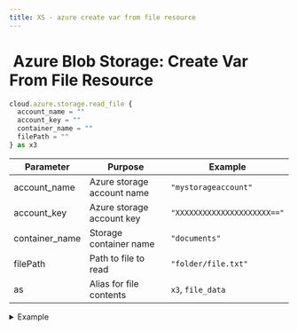 ```yaml
---
title: XS - azure create var from file resource
---
```


# <img src="../assets/docuBadge (11).png" alt="" data-size="line" /> Azure Blob Storage: Create Var From File Resource <a href="#xs-azurecreatefile" id="xs-azurecreatefile"></a>

```javascript
cloud.azure.storage.read_file {
  account_name = ""
  account_key = ""
  container_name = ""
  filePath = ""
} as x3
```

| Parameter       | Purpose                    | Example                     |
| --------------- | -------------------------- | --------------------------- |
| account\_name   | Azure storage account name | `"mystorageaccount"`        |
| account\_key    | Azure storage account key  | `"XXXXXXXXXXXXXXXXXXXXX=="` |
| container\_name | Storage container name     | `"documents"`               |
| filePath        | Path to file to read       | `"folder/file.txt"`         |
| as              | Alias for file contents    | `x3`, `file_data`           |

<details>

<summary>Example</summary>

```javascript
cloud.azure.storage.read_file {
  account_name = $env.AZURE_ACCOUNT_NAME
  account_key = $env.AZURE_ACCOUNT_KEY
  container_name = "data"
  filePath = "documents/"|add:$doc.id
} as document_contents
```

* Reads blob contents
* Returns file data
* Supports all file types
* Useful for processing file contents

</details>




